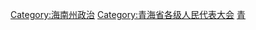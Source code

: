 [[Category:海南州政治|Category:海南州政治]]
[[Category:青海省各级人民代表大会|Category:青海省各级人民代表大会]]
[[Category:自治州人民代表大会|青]]